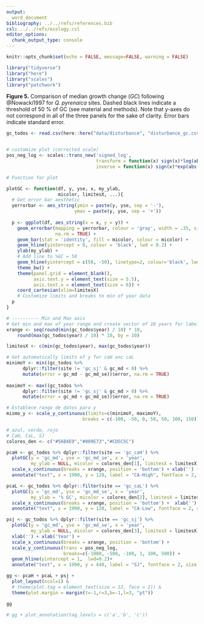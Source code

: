 ```yaml
---
output:
  word_document
bibliography: ../../refs/references.bib
csl: ../../refs/ecology.csl
editor_options: 
  chunk_output_type: console
---
```


```r
knitr::opts_chunk$set(echo = FALSE, message=FALSE, warning = FALSE)
```


```r
library("tidyverse")
library("here")
library("scales")
library("patchwork")
```

**Figure 5.** Comparison of median growth change ($GC$) following @Nowacki1997 for *Q. pyrenaica* sites. Dashed black lines indicate a threshold of 50 % of GC (see material and methods). Note that y-axes do not correspond in all of the three panels for the sake of clarity. Error bars indicate standard error. 

```r
gc_todos <- read.csv(here::here("data/disturbance", "disturbance_gc.csv"), header = TRUE, sep = ',')


# customize plot (corrected scale)
pos_neg_log <- scales::trans_new('signed_log', 
                                 transform = function(x) sign(x)*log(abs(x)),
                                 inverse = function(x) sign(x)*exp(abs(x)))
```

```r
# Function for plot 

plotGC <- function(df, y, yse, x, my_ylab, 
                   micolor, limitesX, ...){ 
  # Get error bar aesthetic
  yerrorbar <- aes_string(ymin = paste(y, yse, sep = '-'),
                         ymax = paste(y, yse, sep = '+'))
  
  p <- ggplot(df, aes_string(x = x, y = y)) +
    geom_errorbar(mapping = yerrorbar, colour = 'gray', width = .35, size = .2, 
                  na.rm = TRUE) + 
    geom_bar(stat = 'identity', fill = micolor, colour = micolor) +
    geom_hline(yintercept = 0, colour = 'black', lwd = 0.2) + 
    ylab(my_ylab) +
    # Add line to %GC = 50 
    geom_hline(yintercept = c(50, -50), linetype=2, colour='black', lwd=0.2) +
    theme_bw() +
    theme(panel.grid = element_blank(),
          axis.text.y = element_text(size = 5.5),
          axis.text.x = element_text(size = 6)) +
    coord_cartesian(xlim=limitesX)
    # Customize limits and breaks to min of year data 
  p
}

```

```r
# ---------- Min and Max axis        
# Get min and max of year range and create vector of 10 years for labelling
xrange <- seq(round(min(gc_todos$year) / 10) * 10, 
    round(max(gc_todos$year) / 10) * 10, by = 10)

limitesX <- c(min(gc_todos$year), max(gc_todos$year))

# Get automatically limits of y for caH anc caL
minimoY <- min((gc_todos %>% 
      dplyr::filter(site != 'gc_sj' & gc_md < 0) %>% 
      mutate(error = gc_md - gc_md_se))$error, na.rm = TRUE) 
   
maximoY <- max((gc_todos %>% 
      dplyr::filter(site != 'gc_sj' & gc_md > 0) %>% 
      mutate(error = gc_md + gc_md_se))$error, na.rm = TRUE) 

# Establece rango de datos para y 
mismo_y <- scale_y_continuous(limits=c(minimoY, maximoY), 
                            breaks = c(-100, -50, 0, 50, 50, 100, 150))
```

```r
# azul, verde, rojo 
# CaH, CaL, SJ 
colores_den <- c("#56B4E9","#009E73","#CD5C5C")
```


```r
pcaH <- gc_todos %>% dplyr::filter(site == 'gc_caH') %>% 
  plotGC(y = 'gc_md', yse = 'gc_md_se', x = 'year', 
         my_ylab = NULL, micolor = colores_den[1], limitesX = limitesX) + mismo_y +
  scale_x_continuous(breaks = xrange, position = 'bottom') + xlab('') + 
  annotate("text", x = 1990, y = 120, label = "CA-High", fontface = 2, size = 3)
```

```r
pcaL <- gc_todos %>% dplyr::filter(site == 'gc_caL') %>% 
  plotGC(y = 'gc_md', yse = 'gc_md_se', x = 'year',
         my_ylab = '% GC', micolor = colores_den[2], limitesX = limitesX) +  mismo_y +
  scale_x_continuous(breaks = xrange, position = 'bottom') +  xlab('') +
  annotate("text", x = 1990, y = 120, label = "CA-Low", fontface = 2, size = 3) 
```

```r
psj <- gc_todos %>% dplyr::filter(site == 'gc_sj') %>% 
  plotGC(y = 'gc_md', yse = 'gc_md_se', x = 'year', 
         my_ylab = NULL, micolor = colores_den[3], limitesX = limitesX) + 
  xlab('') + xlab('Year') +
  scale_x_continuous(breaks = xrange, position = 'bottom') + 
  scale_y_continuous(trans = pos_neg_log, 
                     breaks=c(-1000, -500, -100, 1, 100, 500)) + 
  geom_hline(yintercept = 1,  lwd=0.2)+
  annotate("text", x = 1990, y = 440, label = "SJ", fontface = 2, size = 3)

```

```r
gg <- pcaH + pcaL + psj + 
  plot_layout(ncol=1) & 
  # theme(plot.tag = element_text(size = 12, face = 2)) & 
  theme(plot.margin = margin(t=-1,r=3,b=-1,l=3, "pt"))
```

```r
gg

# gg + plot_annotation(tag_levels = c('a','b', 'c'))  
```








